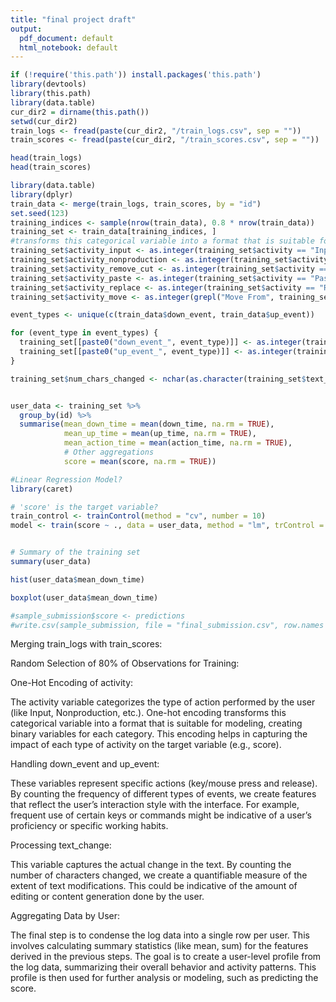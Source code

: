 ---
title: "final project draft"
output:
  pdf_document: default
  html_notebook: default
---

```{r}
if (!require('this.path')) install.packages('this.path')
library(devtools)
library(this.path)
library(data.table)
cur_dir2 = dirname(this.path())
setwd(cur_dir2)
train_logs <- fread(paste(cur_dir2, "/train_logs.csv", sep = ""))
train_scores <- fread(paste(cur_dir2, "/train_scores.csv", sep = ""))

head(train_logs)
head(train_scores)
```

```{r}
library(data.table)
library(dplyr)
train_data <- merge(train_logs, train_scores, by = "id")
set.seed(123)
training_indices <- sample(nrow(train_data), 0.8 * nrow(train_data))
training_set <- train_data[training_indices, ]
#transforms this categorical variable into a format that is suitable for modeling, creating binary variables for each category.
training_set$activity_input <- as.integer(training_set$activity == "Input")
training_set$activity_nonproduction <- as.integer(training_set$activity == "Nonproduction")
training_set$activity_remove_cut <- as.integer(training_set$activity == "Remove/Cut")
training_set$activity_paste <- as.integer(training_set$activity == "Paste")
training_set$activity_replace <- as.integer(training_set$activity == "Replace")
training_set$activity_move <- as.integer(grepl("Move From", training_set$activity))

event_types <- unique(c(train_data$down_event, train_data$up_event))

for (event_type in event_types) {
  training_set[[paste0("down_event_", event_type)]] <- as.integer(training_set$down_event == event_type)
  training_set[[paste0("up_event_", event_type)]] <- as.integer(training_set$up_event == event_type)
}

training_set$num_chars_changed <- nchar(as.character(training_set$text_change))


user_data <- training_set %>%
  group_by(id) %>%
  summarise(mean_down_time = mean(down_time, na.rm = TRUE),
            mean_up_time = mean(up_time, na.rm = TRUE),
            mean_action_time = mean(action_time, na.rm = TRUE),
            # Other aggregations
            score = mean(score, na.rm = TRUE))

#Linear Regression Model?
library(caret)

# 'score' is the target variable?
train_control <- trainControl(method = "cv", number = 10)
model <- train(score ~ ., data = user_data, method = "lm", trControl = train_control)


# Summary of the training set
summary(user_data)

hist(user_data$mean_down_time)

boxplot(user_data$mean_down_time)

#sample_submission$score <- predictions
#write.csv(sample_submission, file = "final_submission.csv", row.names = FALSE)

```

Merging train_logs with train_scores:


Random Selection of 80% of Observations for Training:


One-Hot Encoding of activity:

The activity variable categorizes the type of action performed by the user (like Input, Nonproduction, etc.). One-hot encoding transforms this categorical variable into a format that is suitable for modeling, creating binary variables for each category. This encoding helps in capturing the impact of each type of activity on the target variable (e.g., score).

Handling down_event and up_event:

These variables represent specific actions (key/mouse press and release). By counting the frequency of different types of events, we create features that reflect the user's interaction style with the interface. For example, frequent use of certain keys or commands might be indicative of a user's proficiency or specific working habits.

Processing text_change:

This variable captures the actual change in the text. By counting the number of characters changed, we create a quantifiable measure of the extent of text modifications. This could be indicative of the amount of editing or content generation done by the user.

Aggregating Data by User:

The final step is to condense the log data into a single row per user. This involves calculating summary statistics (like mean, sum) for the features derived in the previous steps. The goal is to create a user-level profile from the log data, summarizing their overall behavior and activity patterns. This profile is then used for further analysis or modeling, such as predicting the score.

